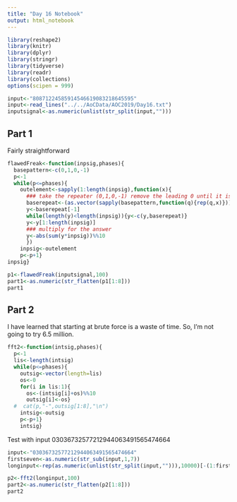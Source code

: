 ```yaml
---
title: "Day 16 Notebook"
output: html_notebook
---
```


```r
library(reshape2)
library(knitr)
library(dplyr)
library(stringr)
library(tidyverse)
library(readr)
library(collections)
options(scipen = 999)
```

```r
input<-"80871224585914546619083218645595"
input<-read_lines("../../AoCData/AOC2019/Day16.txt")
inputsignal<-as.numeric(unlist(str_split(input,"")))
```

## Part 1

Fairly straightforward
```r
flawedFreak<-function(inpsig,phases){
  basepattern<-c(0,1,0,-1)
  p<-1
  while(p<=phases){
    outelement<-sapply(1:length(inpsig),function(x){
      ### take the repeater (0,1,0,-1) remove the leading 0 until it is just as long as the the start 
      baserepeat<-(as.vector(sapply(basepattern,function(q){rep(q,x)})))
      y<-baserepeat[-1]
      while(length(y)<length(inpsig)){y<-c(y,baserepeat)}
      y<-y[1:length(inpsig)]
      ### multiply for the answer
      y<-abs(sum(y*inpsig))%%10
      })
    inpsig<-outelement
    p<-p+1}
inpsig}
```


```r
p1<-flawedFreak(inputsignal,100)
part1<-as.numeric(str_flatten(p1[1:8]))
part1
```
## Part 2

I have learned that starting at brute force is a waste of time.  So, I'm not going to try 6.5 million.
```r
fft2<-function(intsig,phases){
  p<-1
  lis<-length(intsig)
  while(p<=phases){
    outsig<-vector(length=lis)
    os<-0
    for(i in lis:1){
      os<-(intsig[i]+os)%%10
      outsig[i]<-os}
  #  cat(p,"-",outsig[1:8],"\n")
    intsig<-outsig
    p<-p+1}
    intsig}


```


Test with input 03036732577212944063491565474664
```r
input<-"03036732577212944063491565474664"
firstseven<-as.numeric(str_sub(input,1,7))
longinput<-rep(as.numeric(unlist(str_split(input,""))),10000)[-(1:firstseven)]
```


```r
p2<-fft2(longinput,100)
part2<-as.numeric(str_flatten(p2[1:8]))
part2
```
